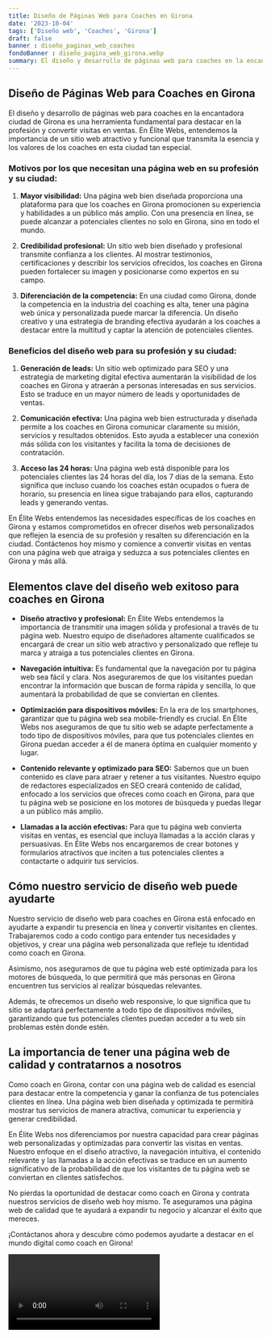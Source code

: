 ```yaml
---
title: Diseño de Páginas Web para Coaches en Girona
date: '2023-10-04'
tags: ['Diseño web', 'Coaches', 'Girona']
draft: false
banner : diseño_paginas_web_coaches
fondoBanner : diseño_pagina_web_girona.webp
summary: El diseño y desarrollo de páginas web para coaches en la encantadora ciudad de Girona es una herramienta fundamental para destacar en la profesión y convertir visitas en ventas. En Élite Webs, entendemos la importancia de un sitio web atractivo y funcional que transmita la esencia y los valores de los coaches en esta ciudad tan especial. 
---
```


## Diseño de Páginas Web para Coaches en Girona

El diseño y desarrollo de páginas web para coaches en la encantadora ciudad de Girona es una herramienta fundamental para destacar en la profesión y convertir visitas en ventas. En Élite Webs, entendemos la importancia de un sitio web atractivo y funcional que transmita la esencia y los valores de los coaches en esta ciudad tan especial. 

### Motivos por los que necesitan una página web en su profesión y su ciudad:

1. **Mayor visibilidad:** Una página web bien diseñada proporciona una plataforma para que los coaches en Girona promocionen su experiencia y habilidades a un público más amplio. Con una presencia en línea, se puede alcanzar a potenciales clientes no solo en Girona, sino en todo el mundo.

2. **Credibilidad profesional:** Un sitio web bien diseñado y profesional transmite confianza a los clientes. Al mostrar testimonios, certificaciones y describir los servicios ofrecidos, los coaches en Girona pueden fortalecer su imagen y posicionarse como expertos en su campo.

3. **Diferenciación de la competencia:** En una ciudad como Girona, donde la competencia en la industria del coaching es alta, tener una página web única y personalizada puede marcar la diferencia. Un diseño creativo y una estrategia de branding efectiva ayudarán a los coaches a destacar entre la multitud y captar la atención de potenciales clientes.

### Beneficios del diseño web para su profesión y su ciudad:

1. **Generación de leads:** Un sitio web optimizado para SEO y una estrategia de marketing digital efectiva aumentarán la visibilidad de los coaches en Girona y atraerán a personas interesadas en sus servicios. Esto se traduce en un mayor número de leads y oportunidades de ventas.

2. **Comunicación efectiva:** Una página web bien estructurada y diseñada permite a los coaches en Girona comunicar claramente su misión, servicios y resultados obtenidos. Esto ayuda a establecer una conexión más sólida con los visitantes y facilita la toma de decisiones de contratación.

3. **Acceso las 24 horas:** Una página web está disponible para los potenciales clientes las 24 horas del día, los 7 días de la semana. Esto significa que incluso cuando los coaches están ocupados o fuera de horario, su presencia en línea sigue trabajando para ellos, capturando leads y generando ventas.

En Élite Webs entendemos las necesidades específicas de los coaches en Girona y estamos comprometidos en ofrecer diseños web personalizados que reflejen la esencia de su profesión y resalten su diferenciación en la ciudad. Contáctenos hoy mismo y comience a convertir visitas en ventas con una página web que atraiga y seduzca a sus potenciales clientes en Girona y más allá.

<GifSeo />

<Cta />

## Elementos clave del diseño web exitoso para coaches en Girona

- **Diseño atractivo y profesional:** En Élite Webs entendemos la importancia de transmitir una imagen sólida y profesional a través de tu página web. Nuestro equipo de diseñadores altamente cualificados se encargará de crear un sitio web atractivo y personalizado que refleje tu marca y atraiga a tus potenciales clientes en Girona.

- **Navegación intuitiva:** Es fundamental que la navegación por tu página web sea fácil y clara. Nos aseguraremos de que los visitantes puedan encontrar la información que buscan de forma rápida y sencilla, lo que aumentará la probabilidad de que se conviertan en clientes.

- **Optimización para dispositivos móviles:** En la era de los smartphones, garantizar que tu página web sea mobile-friendly es crucial. En Élite Webs nos aseguramos de que tu sitio web se adapte perfectamente a todo tipo de dispositivos móviles, para que tus potenciales clientes en Girona puedan acceder a él de manera óptima en cualquier momento y lugar.

- **Contenido relevante y optimizado para SEO:** Sabemos que un buen contenido es clave para atraer y retener a tus visitantes. Nuestro equipo de redactores especializados en SEO creará contenido de calidad, enfocado a los servicios que ofreces como coach en Girona, para que tu página web se posicione en los motores de búsqueda y puedas llegar a un público más amplio.

- **Llamadas a la acción efectivas:** Para que tu página web convierta visitas en ventas, es esencial que incluya llamadas a la acción claras y persuasivas. En Élite Webs nos encargaremos de crear botones y formularios atractivos que inciten a tus potenciales clientes a contactarte o adquirir tus servicios.

## Cómo nuestro servicio de diseño web puede ayudarte

Nuestro servicio de diseño web para coaches en Girona está enfocado en ayudarte a expandir tu presencia en línea y convertir visitantes en clientes. Trabajaremos codo a codo contigo para entender tus necesidades y objetivos, y crear una página web personalizada que refleje tu identidad como coach en Girona.

Asimismo, nos aseguramos de que tu página web esté optimizada para los motores de búsqueda, lo que permitirá que más personas en Girona encuentren tus servicios al realizar búsquedas relevantes.

Además, te ofrecemos un diseño web responsive, lo que significa que tu sitio se adaptará perfectamente a todo tipo de dispositivos móviles, garantizando que tus potenciales clientes puedan acceder a tu web sin problemas estén donde estén.

## La importancia de tener una página web de calidad y contratarnos a nosotros

Como coach en Girona, contar con una página web de calidad es esencial para destacar entre la competencia y ganar la confianza de tus potenciales clientes en línea. Una página web bien diseñada y optimizada te permitirá mostrar tus servicios de manera atractiva, comunicar tu experiencia y generar credibilidad.

En Élite Webs nos diferenciamos por nuestra capacidad para crear páginas web personalizadas y optimizadas para convertir las visitas en ventas. Nuestro enfoque en el diseño atractivo, la navegación intuitiva, el contenido relevante y las llamadas a la acción efectivas se traduce en un aumento significativo de la probabilidad de que los visitantes de tu página web se conviertan en clientes satisfechos.

No pierdas la oportunidad de destacar como coach en Girona y contrata nuestros servicios de diseño web hoy mismo. Te aseguramos una página web de calidad que te ayudará a expandir tu negocio y alcanzar el éxito que mereces.

¡Contáctanos ahora y descubre cómo podemos ayudarte a destacar en el mundo digital como coach en Girona!

<Video />

<CtaBot job='Coaches' city='Girona'/>

<Gmaps query='Girona+españa+maps' />